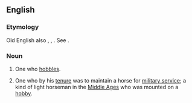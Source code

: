 ==English==

===Etymology===
Old English also {{m|ang|hobeler}}, {{etyl|fro|en}} {{m|fro|hobelier}}, {{etyl|la|en}} {{attention|la}} {{m|la|hobellarius}}. See {{m|en|hobby||a horse}}.

===Noun===
{{en-noun}}

# One who [[hobble]]s.
# {{lb|en|UK|historical}} One who by his [[tenure]] was to maintain a horse for [[military service]]; a kind of light horseman in the [[Middle Ages]] who was mounted on a [[hobby]].
#: {{rfquotek|Hallam}}
#: {{rfquotek|Sir J. Davies}}